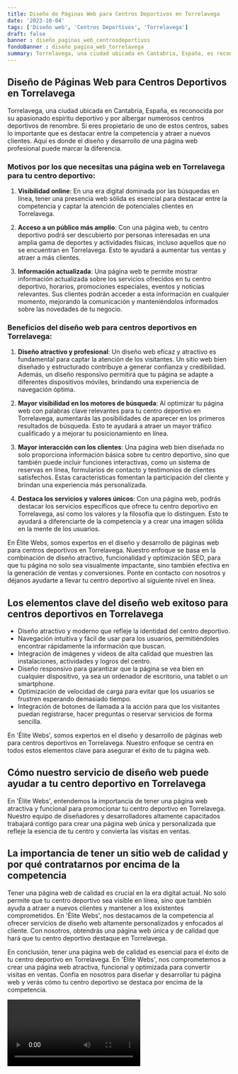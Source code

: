 ```yaml
---
title: Diseño de Páginas Web para Centros Deportivos en Torrelavega
date: '2023-10-04'
tags: ['Diseño web', 'Centros Deportivos', 'Torrelavega']
draft: false
banner : diseño_paginas_web_centrosdeportivos
fondoBanner : diseño_pagina_web_torrelavega
summary: Torrelavega, una ciudad ubicada en Cantabria, España, es reconocida por su apasionado espíritu deportivo y por albergar numerosos centros deportivos de renombre. Si eres propietario de uno de estos centros, sabes lo importante que es destacar entre la competencia y atraer a nuevos clientes. Aquí es donde el diseño y desarrollo de una página web profesional puede marcar la diferencia.
---
```


## Diseño de Páginas Web para Centros Deportivos en Torrelavega

Torrelavega, una ciudad ubicada en Cantabria, España, es reconocida por su apasionado espíritu deportivo y por albergar numerosos centros deportivos de renombre. Si eres propietario de uno de estos centros, sabes lo importante que es destacar entre la competencia y atraer a nuevos clientes. Aquí es donde el diseño y desarrollo de una página web profesional puede marcar la diferencia.

### Motivos por los que necesitas una página web en Torrelavega para tu centro deportivo:

1. **Visibilidad online**: En una era digital dominada por las búsquedas en línea, tener una presencia web sólida es esencial para destacar entre la competencia y captar la atención de potenciales clientes en Torrelavega.

2. **Acceso a un público más amplio**: Con una página web, tu centro deportivo podrá ser descubierto por personas interesadas en una amplia gama de deportes y actividades físicas, incluso aquellos que no se encuentran en Torrelavega. Esto te ayudará a aumentar tus ventas y atraer a más clientes.

3. **Información actualizada**: Una página web te permite mostrar información actualizada sobre los servicios ofrecidos en tu centro deportivo, horarios, promociones especiales, eventos y noticias relevantes. Sus clientes podrán acceder a esta información en cualquier momento, mejorando la comunicación y manteniéndolos informados sobre las novedades de tu negocio.

### Beneficios del diseño web para centros deportivos en Torrelavega:

1. **Diseño atractivo y profesional**: Un diseño web eficaz y atractivo es fundamental para captar la atención de los visitantes. Un sitio web bien diseñado y estructurado contribuye a generar confianza y credibilidad. Además, un diseño responsivo permitirá que tu página se adapte a diferentes dispositivos móviles, brindando una experiencia de navegación óptima.

2. **Mayor visibilidad en los motores de búsqueda**: Al optimizar tu página web con palabras clave relevantes para tu centro deportivo en Torrelavega, aumentarás las posibilidades de aparecer en los primeros resultados de búsqueda. Esto te ayudará a atraer un mayor tráfico cualificado y a mejorar tu posicionamiento en línea.

3. **Mayor interacción con los clientes**: Una página web bien diseñada no solo proporciona información básica sobre tu centro deportivo, sino que también puede incluir funciones interactivas, como un sistema de reservas en línea, formularios de contacto y testimonios de clientes satisfechos. Estas características fomentan la participación del cliente y brindan una experiencia más personalizada.

4. **Destaca los servicios y valores únicos**: Con una página web, podrás destacar los servicios específicos que ofrece tu centro deportivo en Torrelavega, así como los valores y la filosofía que lo distinguen. Esto te ayudará a diferenciarte de la competencia y a crear una imagen sólida en la mente de los usuarios.

En Élite Webs, somos expertos en el diseño y desarrollo de páginas web para centros deportivos en Torrelavega. Nuestro enfoque se basa en la combinación de diseño atractivo, funcionalidad y optimización SEO, para que tu página no solo sea visualmente impactante, sino también efectiva en la generación de ventas y conversiones. Ponte en contacto con nosotros y déjanos ayudarte a llevar tu centro deportivo al siguiente nivel en línea.

<GifSeo />

<Cta />

## Los elementos clave del diseño web exitoso para centros deportivos en Torrelavega

- Diseño atractivo y moderno que refleje la identidad del centro deportivo.
- Navegación intuitiva y fácil de usar para los usuarios, permitiéndoles encontrar rápidamente la información que buscan.
- Integración de imágenes y videos de alta calidad que muestren las instalaciones, actividades y logros del centro.
- Diseño responsivo para garantizar que la página se vea bien en cualquier dispositivo, ya sea un ordenador de escritorio, una tablet o un smartphone.
- Optimización de velocidad de carga para evitar que los usuarios se frustren esperando demasiado tiempo.
- Integración de botones de llamada a la acción para que los visitantes puedan registrarse, hacer preguntas o reservar servicios de forma sencilla.

En 'Élite Webs', somos expertos en el diseño y desarrollo de páginas web para centros deportivos en Torrelavega. Nuestro enfoque se centra en todos estos elementos clave para asegurar el éxito de tu página web.

## Cómo nuestro servicio de diseño web puede ayudar a tu centro deportivo en Torrelavega

En 'Élite Webs', entendemos la importancia de tener una página web atractiva y funcional para promocionar tu centro deportivo en Torrelavega. Nuestro equipo de diseñadores y desarrolladores altamente capacitados trabajará contigo para crear una página web única y personalizada que refleje la esencia de tu centro y convierta las visitas en ventas.

## La importancia de tener un sitio web de calidad y por qué contratarnos por encima de la competencia

Tener una página web de calidad es crucial en la era digital actual. No solo permite que tu centro deportivo sea visible en línea, sino que también ayuda a atraer a nuevos clientes y mantener a los existentes comprometidos. En 'Élite Webs', nos destacamos de la competencia al ofrecer servicios de diseño web altamente personalizados y enfocados al cliente. Con nosotros, obtendrás una página web única y de calidad que hará que tu centro deportivo destaque en Torrelavega.

En conclusión, tener una página web de calidad es esencial para el éxito de tu centro deportivo en Torrelavega. En 'Élite Webs', nos comprometemos a crear una página web atractiva, funcional y optimizada para convertir visitas en ventas. Confía en nosotros para diseñar y desarrollar tu página web y verás cómo tu centro deportivo se destaca por encima de la competencia.

<Video />

<CtaBot job='Centros Deportivos' city='Torrelavega'/>

<Gmaps query='Torrelavega+españa+maps' />
